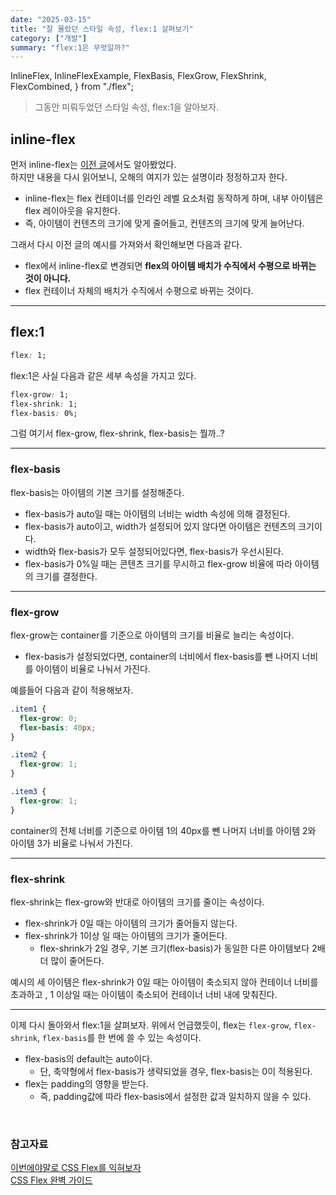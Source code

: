 ```yaml
---
date: "2025-03-15"
title: "잘 몰랐던 스타일 속성, flex:1 살펴보기"
category: ["개발"]
summary: "flex:1은 무엇일까?"
---
```


  InlineFlex,
  InlineFlexExample,
  FlexBasis,
  FlexGrow,
  FlexShrink,
  FlexCombined,
} from "./flex";

> 그동안 미뤄두었던 스타일 속성, flex:1을 알아보자.

## inline-flex

먼저 inline-flex는 [이전 글](https://geuni620.github.io/blog/2024/1/27/style-css/#2-3-inline-flex)에서도 알아봤었다.  
하지만 내용을 다시 읽어보니, 오해의 여지가 있는 설명이라 정정하고자 한다.

<InlineFlex />

- inline-flex는 flex 컨테이너를 인라인 레벨 요소처럼 동작하게 하며, 내부 아이템은 flex 레이아웃을 유지한다.
- 즉, 아이템이 컨텐츠의 크기에 맞게 줄어들고, 컨텐츠의 크기에 맞게 늘어난다.

그래서 다시 이전 글의 예시를 가져와서 확인해보면 다음과 같다.

<InlineFlexExample />

- flex에서 inline-flex로 변경되면 **flex의 아이템 배치가 수직에서 수평으로 바뀌는 것이 아니다.**
- flex 컨테이너 자체의 배치가 수직에서 수평으로 바뀌는 것이다.

---

## flex:1

```css
flex: 1;
```

flex:1은 사실 다음과 같은 세부 속성을 가지고 있다.

```css
flex-grow: 1;
flex-shrink: 1;
flex-basis: 0%;
```

그럼 여기서 flex-grow, flex-shrink, flex-basis는 뭘까..?

---

### flex-basis

flex-basis는 아이템의 기본 크기를 설정해준다.

<FlexBasis />

- flex-basis가 auto일 때는 아이템의 너비는 width 속성에 의해 결정된다.
- flex-basis가 auto이고, width가 설정되어 있지 않다면 아이템은 컨텐츠의 크기이다.
- width와 flex-basis가 모두 설정되어있다면, flex-basis가 우선시된다.
- flex-basis가 0%일 때는 콘텐츠 크기를 무시하고 flex-grow 비율에 따라 아이템의 크기를 결정한다.

---

### flex-grow

flex-grow는 container를 기준으로 아이템의 크기를 비율로 늘리는 속성이다.

<FlexGrow />

- flex-basis가 설정되었다면, container의 너비에서 flex-basis를 뺀 나머지 너비를 아이템이 비율로 나눠서 가진다.

예를들어 다음과 같이 적용해보자.

```css
.item1 {
  flex-grow: 0;
  flex-basis: 40px;
}

.item2 {
  flex-grow: 1;
}

.item3 {
  flex-grow: 1;
}
```

container의 전체 너비를 기준으로 아이템 1의 40px를 뺀 나머지 너비를 아이템 2와 아이템 3가 비율로 나눠서 가진다.

---

### flex-shrink

flex-shrink는 flex-grow와 반대로 아이템의 크기를 줄이는 속성이다.

<FlexShrink />

- flex-shrink가 0일 때는 아이템의 크기가 줄어들지 않는다.
- flex-shrink가 1이상 일 때는 아이템의 크기가 줄어든다.
  - flex-shrink가 2일 경우, 기본 크기(flex-basis)가 동일한 다른 아이템보다 2배 더 많이 줄어든다.

예시의 세 아이템은 flex-shrink가 0일 때는 아이템이 축소되지 않아 컨테이너 너비를 초과하고 , 1 이상일 때는 아이템이 축소되어 컨테이너 너비 내에 맞춰진다.

---

이제 다시 돌아와서 flex:1을 살펴보자. 위에서 언급했듯이, flex는 `flex-grow`, `flex-shrink`, `flex-basis`를 한 번에 쓸 수 있는 속성이다.

<FlexCombined />

- flex-basis의 default는 auto이다.
  - 단, 축약형에서 flex-basis가 생략되었을 경우, flex-basis는 0이 적용된다.
- flex는 padding의 영향을 받는다.
  - 즉, padding값에 따라 flex-basis에서 설정한 값과 일치하지 않을 수 있다.

<br />

### 참고자료

[이번에야말로 CSS Flex를 익혀보자](https://studiomeal.com/archives/197)  
[CSS Flex 완벽 가이드](https://www.heropy.dev/p/Ha29GI)
